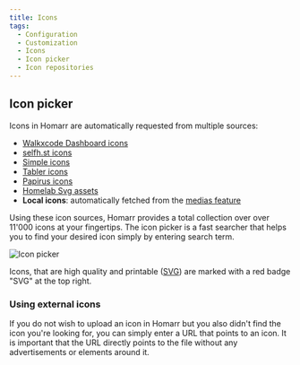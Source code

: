 ```yaml
---
title: Icons
tags:
  - Configuration
  - Customization
  - Icons
  - Icon picker
  - Icon repositories
---
```



## Icon picker
Icons in Homarr are automatically requested from multiple sources:
  - [Walkxcode Dashboard icons](https://github.com/walkxcode/dashboard-icons)
  - [selfh.st icons](https://github.com/selfhst/icons)
  - [Simple icons](https://github.com/simple-icons/simple-icons)
  - [Tabler icons](https://tabler-icons.io/)
  - [Papirus icons](https://github.com/PapirusDevelopmentTeam/papirus-icon-theme)
  - [Homelab Svg assets](https://github.com/loganmarchione/homelab-svg-assets)
  - **Local icons**: automatically fetched from the [medias feature](/docs/management/media/)

Using these icon sources, Homarr provides a total collection over over 11'000 icons at your fingertips.
The icon picker is a fast searcher that helps you to find your desired icon simply by entering search term.

![Icon picker](./img/icon-picker.gif)

Icons, that are high quality and printable ([SVG](https://de.wikipedia.org/wiki/Scalable_Vector_Graphics)) are marked with a red badge "SVG" at the top right.

### Using external icons
If you do not wish to upload an icon in Homarr but you also didn't find the icon you're looking for, you can simply enter a URL that points to an icon.
It is important that the URL directly points to the file without any advertisements or elements around it.